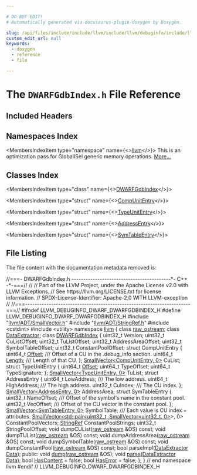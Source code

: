 ```yaml
---

# DO NOT EDIT!
# Automatically generated via docusaurus-plugin-doxygen by Doxygen.

slug: /api/files/include/include/llvm/include/llvm/debuginfo/include/llvm/debuginfo/dwarf/dwarfgdbindex-h
custom_edit_url: null
keywords:
  - doxygen
  - reference
  - file

---
```





# The `DWARFGdbIndex.h` File Reference

<DoxygenPage pluginConfig={pluginConfig}>



## Included Headers

<IncludesList>
<IncludesListItem
  filePath="llvm/ADT/SmallVector.h"
  permalink="/docs/api/files/include/include/llvm/include/llvm/adt/smallvector-h"
  isLocal="true" />
<IncludesListItem
  filePath="llvm/ADT/StringRef.h"
  permalink="/docs/api/files/include/include/llvm/include/llvm/adt/stringref-h"
  isLocal="true" />
<IncludesListItem
  filePath="cstdint"
  permalink=""
  isLocal="false" />
<IncludesListItem
  filePath="utility"
  permalink=""
  isLocal="false" />
</IncludesList>

## Namespaces Index

<MembersIndex>

<MembersIndexItem
  type="namespace"
  name={<><a href="/docs/api/namespaces/llvm">llvm</a></>}>
This is an optimization pass for GlobalISel generic memory operations. <a href="/docs/api/namespaces/llvm/#details">More...</a>
</MembersIndexItem>

</MembersIndex>

## Classes Index

<MembersIndex>

<MembersIndexItem
  type="class"
  name={<><a href="/docs/api/classes/llvm/dwarfgdbindex">DWARFGdbIndex</a></>}>
</MembersIndexItem>

<MembersIndexItem
  type="struct"
  name={<><a href="/docs/api/structs/llvm/dwarfgdbindex/compunitentry">CompUnitEntry</a></>}>
</MembersIndexItem>

<MembersIndexItem
  type="struct"
  name={<><a href="/docs/api/structs/llvm/dwarfgdbindex/typeunitentry">TypeUnitEntry</a></>}>
</MembersIndexItem>

<MembersIndexItem
  type="struct"
  name={<><a href="/docs/api/structs/llvm/dwarfgdbindex/addressentry">AddressEntry</a></>}>
</MembersIndexItem>

<MembersIndexItem
  type="struct"
  name={<><a href="/docs/api/structs/llvm/dwarfgdbindex/symtableentry">SymTableEntry</a></>}>
</MembersIndexItem>

</MembersIndex>


## File Listing

The file content with the documentation metadata removed is:

<ProgramListing>

<Link id="l00001" /><CodeLine lineNumber="1"><span class="doxyHighlightComment">//===- DWARFGdbIndex.h ------------------------------------------&#42;- C++ -&#42;-===//</span></CodeLine>
<Link id="l00002" /><CodeLine lineNumber="2"><span class="doxyHighlightComment">//</span></CodeLine>
<Link id="l00003" /><CodeLine lineNumber="3"><span class="doxyHighlightComment">// Part of the LLVM Project, under the Apache License v2.0 with LLVM Exceptions.</span></CodeLine>
<Link id="l00004" /><CodeLine lineNumber="4"><span class="doxyHighlightComment">// See https://llvm.org/LICENSE.txt for license information.</span></CodeLine>
<Link id="l00005" /><CodeLine lineNumber="5"><span class="doxyHighlightComment">// SPDX-License-Identifier: Apache-2.0 WITH LLVM-exception</span></CodeLine>
<Link id="l00006" /><CodeLine lineNumber="6"><span class="doxyHighlightComment">//</span></CodeLine>
<Link id="l00007" /><CodeLine lineNumber="7"><span class="doxyHighlightComment">//===----------------------------------------------------------------------===//</span></CodeLine>
<Link id="l00008" /><CodeLine lineNumber="8"></CodeLine>
<Link id="l00009" /><CodeLine lineNumber="9"><span class="doxyHighlightPreprocessor">#ifndef LLVM&#95;DEBUGINFO&#95;DWARF&#95;DWARFGDBINDEX&#95;H</span></CodeLine>
<Link id="l00010" /><CodeLine lineNumber="10"><span class="doxyHighlightPreprocessor">#define LLVM&#95;DEBUGINFO&#95;DWARF&#95;DWARFGDBINDEX&#95;H</span></CodeLine>
<Link id="l00011" /><CodeLine lineNumber="11"></CodeLine>
<Link id="l00012" /><CodeLine lineNumber="12"><span class="doxyHighlightPreprocessor">#include &quot;<a href="/docs/api/files/include/include/llvm/include/llvm/adt/smallvector-h">llvm/ADT/SmallVector.h</a>&quot;</span></CodeLine>
<Link id="l00013" /><CodeLine lineNumber="13"><span class="doxyHighlightPreprocessor">#include &quot;<a href="/docs/api/files/include/include/llvm/include/llvm/adt/stringref-h">llvm/ADT/StringRef.h</a>&quot;</span></CodeLine>
<Link id="l00014" /><CodeLine lineNumber="14"><span class="doxyHighlightPreprocessor">#include &lt;cstdint&gt;</span></CodeLine>
<Link id="l00015" /><CodeLine lineNumber="15"><span class="doxyHighlightPreprocessor">#include &lt;utility&gt;</span></CodeLine>
<Link id="l00016" /><CodeLine lineNumber="16"></CodeLine>
<Link id="l00017" /><CodeLine lineNumber="17"><span class="doxyHighlightKeyword">namespace </span><span class="doxyHighlight"><a href="/docs/api/namespaces/llvm">llvm</a> &#123;</span></CodeLine>
<Link id="l00018" /><CodeLine lineNumber="18"></CodeLine>
<Link id="l00019" /><CodeLine lineNumber="19"><span class="doxyHighlightKeyword">class </span><span class="doxyHighlight"><a href="/docs/api/classes/llvm/raw-ostream">raw&#95;ostream</a>;</span></CodeLine>
<Link id="l00020" /><CodeLine lineNumber="20"><span class="doxyHighlightKeyword">class </span><span class="doxyHighlight"><a href="/docs/api/classes/llvm/dataextractor">DataExtractor</a>;</span></CodeLine>
<Link id="l00021" /><CodeLine lineNumber="21"></CodeLine>
<Link id="l00022" /><CodeLine lineNumber="22" lineLink="/docs/api/classes/llvm/dwarfgdbindex"><span class="doxyHighlightKeyword">class </span><span class="doxyHighlight"><a href="/docs/api/classes/llvm/dwarfgdbindex">DWARFGdbIndex</a> &#123;</span></CodeLine>
<Link id="l00023" /><CodeLine lineNumber="23"><span class="doxyHighlight">  uint32&#95;t Version;</span></CodeLine>
<Link id="l00024" /><CodeLine lineNumber="24"></CodeLine>
<Link id="l00025" /><CodeLine lineNumber="25"><span class="doxyHighlight">  uint32&#95;t CuListOffset;</span></CodeLine>
<Link id="l00026" /><CodeLine lineNumber="26"><span class="doxyHighlight">  uint32&#95;t TuListOffset;</span></CodeLine>
<Link id="l00027" /><CodeLine lineNumber="27"><span class="doxyHighlight">  uint32&#95;t AddressAreaOffset;</span></CodeLine>
<Link id="l00028" /><CodeLine lineNumber="28"><span class="doxyHighlight">  uint32&#95;t SymbolTableOffset;</span></CodeLine>
<Link id="l00029" /><CodeLine lineNumber="29"><span class="doxyHighlight">  uint32&#95;t ConstantPoolOffset;</span></CodeLine>
<Link id="l00030" /><CodeLine lineNumber="30"></CodeLine>
<Link id="l00031" /><CodeLine lineNumber="31"><span class="doxyHighlight">  </span><span class="doxyHighlightKeyword">struct </span><span class="doxyHighlight">CompUnitEntry &#123;</span></CodeLine>
<Link id="l00032" /><CodeLine lineNumber="32"><span class="doxyHighlight">    uint64&#95;t <a href="/docs/api/namespaces/llvm/#a05f5b9a11bdcc5feba62899f95dcf878a3134224cba2545bc57954d3b072aebb4">Offset</a>; </span><span class="doxyHighlightComment">/// Offset of a CU in the .debug&#95;info section.</span></CodeLine>
<Link id="l00033" /><CodeLine lineNumber="33"><span class="doxyHighlight">    uint64&#95;t <a href="/docs/api/namespaces/llvm/#a05f5b9a11bdcc5feba62899f95dcf878af6d9f1c7b49b7601fae6a545002a6763">Length</a>; </span><span class="doxyHighlightComment">/// Length of that CU.</span></CodeLine>
<Link id="l00034" /><CodeLine lineNumber="34"><span class="doxyHighlight">  &#125;;</span></CodeLine>
<Link id="l00035" /><CodeLine lineNumber="35"><span class="doxyHighlight">  <a href="/docs/api/classes/llvm/smallvector">SmallVector&lt;CompUnitEntry, 0&gt;</a> CuList;</span></CodeLine>
<Link id="l00036" /><CodeLine lineNumber="36"></CodeLine>
<Link id="l00037" /><CodeLine lineNumber="37"><span class="doxyHighlight">  </span><span class="doxyHighlightKeyword">struct </span><span class="doxyHighlight">TypeUnitEntry &#123;</span></CodeLine>
<Link id="l00038" /><CodeLine lineNumber="38"><span class="doxyHighlight">    uint64&#95;t <a href="/docs/api/namespaces/llvm/#a05f5b9a11bdcc5feba62899f95dcf878a3134224cba2545bc57954d3b072aebb4">Offset</a>;</span></CodeLine>
<Link id="l00039" /><CodeLine lineNumber="39"><span class="doxyHighlight">    uint64&#95;t TypeOffset;</span></CodeLine>
<Link id="l00040" /><CodeLine lineNumber="40"><span class="doxyHighlight">    uint64&#95;t TypeSignature;</span></CodeLine>
<Link id="l00041" /><CodeLine lineNumber="41"><span class="doxyHighlight">  &#125;;</span></CodeLine>
<Link id="l00042" /><CodeLine lineNumber="42"><span class="doxyHighlight">  <a href="/docs/api/classes/llvm/smallvector">SmallVector&lt;TypeUnitEntry, 0&gt;</a> TuList;</span></CodeLine>
<Link id="l00043" /><CodeLine lineNumber="43"></CodeLine>
<Link id="l00044" /><CodeLine lineNumber="44"><span class="doxyHighlight">  </span><span class="doxyHighlightKeyword">struct </span><span class="doxyHighlight">AddressEntry &#123;</span></CodeLine>
<Link id="l00045" /><CodeLine lineNumber="45"><span class="doxyHighlight">    uint64&#95;t LowAddress;  </span><span class="doxyHighlightComment">/// The low address.</span></CodeLine>
<Link id="l00046" /><CodeLine lineNumber="46"><span class="doxyHighlight">    uint64&#95;t HighAddress; </span><span class="doxyHighlightComment">/// The high address.</span></CodeLine>
<Link id="l00047" /><CodeLine lineNumber="47"><span class="doxyHighlight">    uint32&#95;t CuIndex;     </span><span class="doxyHighlightComment">/// The CU index.</span></CodeLine>
<Link id="l00048" /><CodeLine lineNumber="48"><span class="doxyHighlight">  &#125;;</span></CodeLine>
<Link id="l00049" /><CodeLine lineNumber="49"><span class="doxyHighlight">  <a href="/docs/api/classes/llvm/smallvector">SmallVector&lt;AddressEntry, 0&gt;</a> AddressArea;</span></CodeLine>
<Link id="l00050" /><CodeLine lineNumber="50"></CodeLine>
<Link id="l00051" /><CodeLine lineNumber="51"><span class="doxyHighlight">  </span><span class="doxyHighlightKeyword">struct </span><span class="doxyHighlight">SymTableEntry &#123;</span></CodeLine>
<Link id="l00052" /><CodeLine lineNumber="52"><span class="doxyHighlight">    uint32&#95;t NameOffset; </span><span class="doxyHighlightComment">/// Offset of the symbol&#39;s name in the constant pool.</span></CodeLine>
<Link id="l00053" /><CodeLine lineNumber="53"><span class="doxyHighlight">    uint32&#95;t VecOffset;  </span><span class="doxyHighlightComment">/// Offset of the CU vector in the constant pool.</span></CodeLine>
<Link id="l00054" /><CodeLine lineNumber="54"><span class="doxyHighlight">  &#125;;</span></CodeLine>
<Link id="l00055" /><CodeLine lineNumber="55"><span class="doxyHighlight">  <a href="/docs/api/classes/llvm/smallvector">SmallVector&lt;SymTableEntry, 0&gt;</a> SymbolTable;</span></CodeLine>
<Link id="l00056" /><CodeLine lineNumber="56"></CodeLine>
<Link id="l00057" /><CodeLine lineNumber="57"><span class="doxyHighlightComment">  /// Each value is CU index + attributes.</span></CodeLine>
<Link id="l00058" /><CodeLine lineNumber="58"><span class="doxyHighlight">  <a href="/docs/api/classes/llvm/smallvector">SmallVector&lt;std::pair&lt;uint32&#95;t, SmallVector&lt;uint32&#95;t, 0&gt;</a>&gt;, 0&gt;</span></CodeLine>
<Link id="l00059" /><CodeLine lineNumber="59"><span class="doxyHighlight">      ConstantPoolVectors;</span></CodeLine>
<Link id="l00060" /><CodeLine lineNumber="60"></CodeLine>
<Link id="l00061" /><CodeLine lineNumber="61"><span class="doxyHighlight">  <a href="/docs/api/classes/llvm/stringref">StringRef</a> ConstantPoolStrings;</span></CodeLine>
<Link id="l00062" /><CodeLine lineNumber="62"><span class="doxyHighlight">  uint32&#95;t StringPoolOffset;</span></CodeLine>
<Link id="l00063" /><CodeLine lineNumber="63"></CodeLine>
<Link id="l00064" /><CodeLine lineNumber="64"><span class="doxyHighlight">  </span><span class="doxyHighlightKeywordType">void</span><span class="doxyHighlight"> dumpCUList(<a href="/docs/api/classes/llvm/raw-ostream">raw&#95;ostream</a> &amp;OS) </span><span class="doxyHighlightKeyword">const</span><span class="doxyHighlight">;</span></CodeLine>
<Link id="l00065" /><CodeLine lineNumber="65"><span class="doxyHighlight">  </span><span class="doxyHighlightKeywordType">void</span><span class="doxyHighlight"> dumpTUList(<a href="/docs/api/classes/llvm/raw-ostream">raw&#95;ostream</a> &amp;OS) </span><span class="doxyHighlightKeyword">const</span><span class="doxyHighlight">;</span></CodeLine>
<Link id="l00066" /><CodeLine lineNumber="66"><span class="doxyHighlight">  </span><span class="doxyHighlightKeywordType">void</span><span class="doxyHighlight"> dumpAddressArea(<a href="/docs/api/classes/llvm/raw-ostream">raw&#95;ostream</a> &amp;OS) </span><span class="doxyHighlightKeyword">const</span><span class="doxyHighlight">;</span></CodeLine>
<Link id="l00067" /><CodeLine lineNumber="67"><span class="doxyHighlight">  </span><span class="doxyHighlightKeywordType">void</span><span class="doxyHighlight"> dumpSymbolTable(<a href="/docs/api/classes/llvm/raw-ostream">raw&#95;ostream</a> &amp;OS) </span><span class="doxyHighlightKeyword">const</span><span class="doxyHighlight">;</span></CodeLine>
<Link id="l00068" /><CodeLine lineNumber="68"><span class="doxyHighlight">  </span><span class="doxyHighlightKeywordType">void</span><span class="doxyHighlight"> dumpConstantPool(<a href="/docs/api/classes/llvm/raw-ostream">raw&#95;ostream</a> &amp;OS) </span><span class="doxyHighlightKeyword">const</span><span class="doxyHighlight">;</span></CodeLine>
<Link id="l00069" /><CodeLine lineNumber="69"></CodeLine>
<Link id="l00070" /><CodeLine lineNumber="70"><span class="doxyHighlight">  </span><span class="doxyHighlightKeywordType">bool</span><span class="doxyHighlight"> parseImpl(<a href="/docs/api/classes/llvm/dataextractor">DataExtractor</a> <a href="/docs/api/namespaces/llvm/#aa20539e89704d20b98b97e9c3feac934">Data</a>);</span></CodeLine>
<Link id="l00071" /><CodeLine lineNumber="71"></CodeLine>
<Link id="l00072" /><CodeLine lineNumber="72"><span class="doxyHighlightKeyword">public</span><span class="doxyHighlight">:</span></CodeLine>
<Link id="l00073" /><CodeLine lineNumber="73"><span class="doxyHighlight">  </span><span class="doxyHighlightKeywordType">void</span><span class="doxyHighlight"> <a href="/docs/api/classes/llvm/dwarfgdbindex/#a9a69ad79fdede2991a00e3874c972f10">dump</a>(<a href="/docs/api/classes/llvm/raw-ostream">raw&#95;ostream</a> &amp;OS);</span></CodeLine>
<Link id="l00074" /><CodeLine lineNumber="74"><span class="doxyHighlight">  </span><span class="doxyHighlightKeywordType">void</span><span class="doxyHighlight"> <a href="/docs/api/classes/llvm/dwarfgdbindex/#afb24394107bef75f5c86c532fc92cd46">parse</a>(<a href="/docs/api/classes/llvm/dataextractor">DataExtractor</a> <a href="/docs/api/namespaces/llvm/#aa20539e89704d20b98b97e9c3feac934">Data</a>);</span></CodeLine>
<Link id="l00075" /><CodeLine lineNumber="75"></CodeLine>
<Link id="l00076" /><CodeLine lineNumber="76" lineLink="/docs/api/classes/llvm/dwarfgdbindex/#ae2c2d91979429db6ffaf0d53a2d5555e"><span class="doxyHighlight">  </span><span class="doxyHighlightKeywordType">bool</span><span class="doxyHighlight"> <a href="/docs/api/classes/llvm/dwarfgdbindex/#ae2c2d91979429db6ffaf0d53a2d5555e">HasContent</a> = </span><span class="doxyHighlightKeyword">false</span><span class="doxyHighlight">;</span></CodeLine>
<Link id="l00077" /><CodeLine lineNumber="77" lineLink="/docs/api/classes/llvm/dwarfgdbindex/#a9db0225d98e73ca1c1216275838fb163"><span class="doxyHighlight">  </span><span class="doxyHighlightKeywordType">bool</span><span class="doxyHighlight"> <a href="/docs/api/classes/llvm/dwarfgdbindex/#a9db0225d98e73ca1c1216275838fb163">HasError</a> = </span><span class="doxyHighlightKeyword">false</span><span class="doxyHighlight">;</span></CodeLine>
<Link id="l00078" /><CodeLine lineNumber="78"><span class="doxyHighlight">&#125;;</span></CodeLine>
<Link id="l00079" /><CodeLine lineNumber="79"></CodeLine>
<Link id="l00080" /><CodeLine lineNumber="80"><span class="doxyHighlight">&#125; </span><span class="doxyHighlightComment">// end namespace llvm</span></CodeLine>
<Link id="l00081" /><CodeLine lineNumber="81"></CodeLine>
<Link id="l00082" /><CodeLine lineNumber="82"><span class="doxyHighlightPreprocessor">#endif </span><span class="doxyHighlightComment">// LLVM&#95;DEBUGINFO&#95;DWARF&#95;DWARFGDBINDEX&#95;H</span></CodeLine>

</ProgramListing>


</DoxygenPage>
